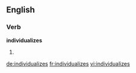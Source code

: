 ==English==

===Verb===
'''individualizes'''

# {{third-person singular of|[[individualize]]}}

[[de:individualizes]]
[[fr:individualizes]]
[[vi:individualizes]]